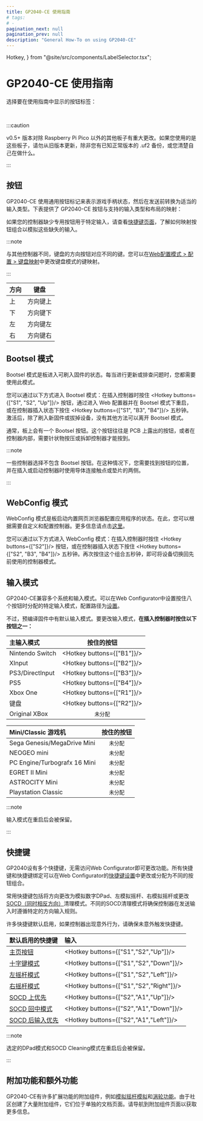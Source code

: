 ```yaml
---
title: GP2040-CE 使用指南
# tags:
# -
pagination_next: null
pagination_prev: null
description: "General How-To on using GP2040-CE"
---
```


  Hotkey,
} from "@site/src/components/LabelSelector.tsx";

# GP2040-CE 使用指南

选择要在使用指南中显示的按钮标签：

<InputLabelSelector />
<br />

:::caution

v0.5+ 版本对除 Raspberry Pi Pico 以外的其他板子有重大更改。如果您使用的是这些板子，请勿从旧版本更新，除非您有已知正常版本的 .uf2 备份，或您清楚自己在做什么。

:::

## 按钮

GP2040-CE 使用通用按钮标记来表示游戏手柄状态，然后在发送前转换为适当的输入类型。下表提供了 GP2040-CE 按钮与支持的输入类型和布局的映射：

<Tabs groupID="input-modes">

<TabItem value="Primary Input Modes" label="Primary Input Modes" default>

<InputTable />

</TabItem>

<TabItem value="Mini/Classic Consoles" label="Mini/Classic Consoles">

<InputTableMiniClassic />

</TabItem>

</Tabs>

如果您的控制器缺少专用按钮用于特定输入，请查看[快捷键页面](./hotkeys.mdx)，了解如何映射按钮组合以模拟这些缺失的输入。

:::note

与其他控制器不同，键盘的方向按钮对应不同的键。您可以在[Web配置模式 > 配置 > 键盘映射](./web-configurator/menu-pages/01-settings.mdx#keyboard-mapping)中更改键盘模式的键映射。

:::

| 方向  | 键盘        |
| ----- | ----------- |
| 上    | 方向键上    |
| 下    | 方向键下    |
| 左    | 方向键左    |
| 右    | 方向键右    |

## Bootsel 模式

Bootsel 模式是板进入可刷入固件的状态。每当进行更新或排查问题时，您都需要使用此模式。

您可以通过以下方式进入 Bootsel 模式：在插入控制器时按住 <Hotkey buttons={["S1", "S2", "Up"]}/> 按钮，通过进入 Web 配置器并在 Bootsel 模式下重启，或在控制器插入状态下按住 <Hotkey buttons={["S1", "B3", "B4"]}/> 五秒钟。激活后，除了刷入新固件或拔掉设备，没有其他方法可以离开 Bootsel 模式。

通常，板上会有一个 Bootsel 按钮。这个按钮往往是 PCB 上露出的按钮，或者在控制器内部，需要针状物按压或拆卸控制器才能按到。

:::note

一些控制器选择不包含 Bootsel 按钮。在这种情况下，您需要找到按钮的位置，并在插入或启动控制器时使用导体连接触点或垫片的两侧。

:::

## WebConfig 模式

WebConfig 模式是板启动内置网页浏览器配置应用程序的状态。在此，您可以根据需要自定义和配置控制器。更多信息请点击[这里](./web-configurator/web-configurator.mdx)。

您可以通过以下方式进入 WebConfig 模式：在插入控制器时按住 <Hotkey buttons={["S2"]}/> 按钮，或在控制器插入状态下按住 <Hotkey buttons={["S2", "B3", "B4"]}/> 五秒钟。再次按住这个组合五秒钟，即可将设备切换回先前使用的控制器模式。

## 输入模式

GP2040-CE兼容多个系统和输入模式。可以在Web Configurator中设置按住八个按钮时分配的特定输入模式，配置路径为[设置](./web-configurator/menu-pages/01-settings.mdx#boot-input-modes)。

不过，预编译固件中有默认输入模式。要更改输入模式，**在插入控制器时按住以下按钮之一：**

| 主输入模式      |        按住的按钮         |
| :------------- | :-----------------------: |
| Nintendo Switch | <Hotkey buttons={["B1"]}/> |
| XInput          | <Hotkey buttons={["B2"]}/> |
| PS3/DirectInput | <Hotkey buttons={["B3"]}/> |
| PS5             | <Hotkey buttons={["B4"]}/> |
| Xbox One        | <Hotkey buttons={["R1"]}/> |
| 键盘            | <Hotkey buttons={["R2"]}/> |
| Original XBox   |      `未分配`            |

| Mini/Classic 游戏机          | 按住的按钮 |
| :--------------------------- | :--------: |
| Sega Genesis/MegaDrive Mini  | `未分配`   |
| NEOGEO mini                  | `未分配`   |
| PC Engine/Turbografx 16 Mini | `未分配`   |
| EGRET II Mini                | `未分配`   |
| ASTROCITY Mini               | `未分配`   |
| Playstation Classic          | `未分配`   |

:::note

输入模式在重启后会被保留。

:::

## 快捷键

GP2040设有多个快捷键，无需访问Web Configurator即可更改功能。所有快捷键和快捷键绑定可以在Web Configurator的[快捷键设置](./web-configurator/menu-pages/01-settings.mdx#hotkey-settings)中更改或分配为不同的按钮组合。

常用快捷键包括将方向更改为模拟数字DPad、左模拟摇杆、右模拟摇杆或更改[SOCD（同时相反方向）](https://glossary.infil.net/?t=SOCD)清理模式。不同的SOCD清理模式将确保控制器在发送输入时遵循特定的方向输入规则。

许多快捷键默认启用，如果控制器出现意外行为，请确保未意外触发快捷键。

| 默认启用的快捷键                           | 输入                              |
| :----------------------------------------- | :-------------------------------- |
| [主页按钮](hotkeys.mdx#home-button)        | <Hotkey buttons={["S1","S2","Up"]}/> |
| [十字键模式](hotkeys.mdx#dpad-digital)      | <Hotkey buttons={["S1","S2","Down"]}/> |
| [左摇杆模式](hotkeys.mdx#dpad-left-analog) | <Hotkey buttons={["S1","S2","Left"]}/> |
| [右摇杆模式](hotkeys.mdx#dpad-right-analog) | <Hotkey buttons={["S1","S2","Right"]}/> |
| [SOCD 上优先](hotkeys.mdx#socd-up-priority) | <Hotkey buttons={["S2","A1","Up"]}/>    |
| [SOCD 回中模式](hotkeys.mdx#socd-neutral)     | <Hotkey buttons={["S2","A1","Down"]}/>  |
| [SOCD 后输入优先](hotkeys.mdx#socd-last-win) | <Hotkey buttons={["S2","A1","Left"]}/>  |

:::note

选定的DPad模式和SOCD Cleaning模式在重启后会被保留。

:::

## 附加功能和额外功能

GP2040-CE有许多扩展功能的附加组件，例如[模拟摇杆模拟](./add-ons/analog.mdx)和[涡轮功能](./add-ons/turbo.mdx)。由于社区创建了大量附加组件，它们位于单独的文档页面。请导航到附加组件页面以获取更多信息。

